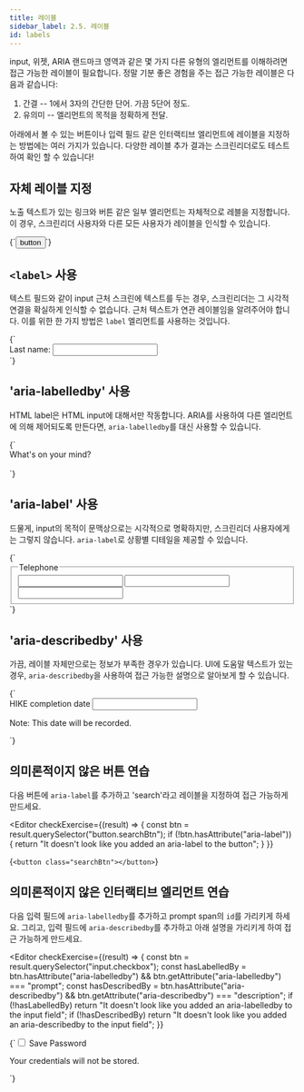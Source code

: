 ```yaml
---
title: 레이블
sidebar_label: 2.5. 레이블
id: labels
---
```


input, 위젯, ARIA 랜드마크 영역과 같은 몇 가지 다른 유형의 엘리먼트를 이해하려면
접근 가능한 레이블이 필요합니다.
정말 기분 좋은 경험을 주는 접근 가능한 레이블은 다음과 같습니다:

1. 간결 -- 1에서 3자의 간단한 단어. 가끔 5단어 정도.
1. 유의미 -- 엘리먼트의 목적을 정확하게 전달.

아래에서 볼 수 있는 버튼이나 입력 필드 같은 인터랙티브 엘리먼트에 레이블을 지정하는 방법에는 여러 가지가 있습니다. 다양한 레이블 추가 결과는 스크린리더로도 테스트하여 확인 할 수 있습니다!

## 자체 레이블 지정

노출 텍스트가 있는 링크와 버튼 같은 일부 엘리먼트는 자체적으로 레블을 지정합니다. 이 경우, 스크린리더 사용자와 다른 모든 사용자가 레이블을 인식할 수 있습니다.


<Editor>
  {`<button>
  button
</button>`}
</Editor>

## `<label>` 사용

텍스트 필드와 같이 input 근처 스크린에 텍스트를 두는 경우, 스크린리더는 그 시각적 연결을 확실하게 인식할 수 없습니다. 근처 텍스트가 연관 레이블임을 알려주어야 합니다. 이를 위한 한 가지 방법은 `label` 엘리먼트를 사용하는 것입니다.

<Editor>
  {`<div>
  <label for="lastName">Last name:</label>
  <input id="lastName" type="text" />
</div>`}
</Editor>

## 'aria-labelledby' 사용

HTML label은 HTML input에 대해서만 작동합니다. ARIA를 사용하여 다른 엘리먼트에 의해 제어되도록 만든다면, `aria-labelledby`를 대신 사용할 수 있습니다.

<Editor>
  {`<div>
  <div id="status">What's on your mind?</div>
  <div
    aria-labelledby="status"
    contenteditable
    id="composer"
    role="textbox"
  ></div>
</div>`}
</Editor>

## 'aria-label' 사용

드물게, input의 목적이 문맥상으로는 시각적으로 명확하지만, 스크린리더 사용자에게는 그렇지 않습니다. `aria-label`로 상황별 디테일을 제공할 수 있습니다.

<Editor>
  {`<fieldset>
  <legend>Telephone</legend>
  <input id="one" type="number" aria-label="Area Code" />
  <input type="number" aria-label="Exchange Code" />
  <input type="number" aria-label="Line Number" />
</fieldset>`}
</Editor>

## 'aria-describedby' 사용

가끔, 레이블 자체만으로는 정보가 부족한 경우가 있습니다. UI에 도움말 텍스트가 있는 경우, `aria-describedby`을 사용하여 접근 가능한 설명으로 알아보게 할 수 있습니다.

<Editor>
  {`<div>
  <label for="hikeDate">HIKE completion date</label>
  <input id="hikeDate" aria-describedby="dateFormat" type="text" />
  <p id="dateFormat">Note: This date will be recorded.</p>
</div>`}
</Editor>

## 의미론적이지 않은 버튼 연습

다음 버튼에 `aria-label`를 추가하고  'search'라고 레이블을 지정하여 접근 가능하게 만드세요.

<Editor
  checkExercise={(result) => {
    const btn = result.querySelector("button.searchBtn");
    if (!btn.hasAttribute("aria-label")) {
      return "It doesn't look like you added an aria-label to the button";
    }
  }}
>
  {`<button class="searchBtn"></button>`}
</Editor>

## 의미론적이지 않은 인터랙티브 엘리먼트 연습

다음 입력 필드에 `aria-labelledby`를 추가하고 prompt span의 `id`를 가리키게 하세요.
그리고, 입력 필드에 `aria-describedby`를 추가하고 아래 설명을 가리키게 하여 접근 가능하게 만드세요.

<Editor
  checkExercise={(result) => {
    const btn = result.querySelector("input.checkbox");
    const hasLabelledBy =
      btn.hasAttribute("aria-labelledby") &&
      btn.getAttribute("aria-labelledby") === "prompt";
    const hasDescribedBy =
      btn.hasAttribute("aria-describedby") &&
      btn.getAttribute("aria-describedby") === "description";
    if (!hasLabelledBy)
      return "It doesn't look like you added an aria-labelledby to the input field";
    if (!hasDescribedBy)
      return "It doesn't look like you added an aria-describedby to the input field";
  }}
>
  {`<input type="checkbox" class="checkbox" />
<span id="prompt">Save Password</span>
<p id="description">Your credentials will not be stored.</p>`}
</Editor>
